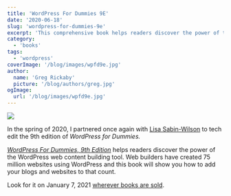 ```yaml
---
title: 'WordPress For Dummies 9E'
date: '2020-06-18'
slug: 'wordpress-for-dummies-9e'
excerpt: 'This comprehensive book helps readers discover the power of the WordPress web content building tool.'
category:
  - 'books'
tags:
  - 'wordpress'
coverImage: '/blog/images/wpfd9e.jpg'
author:
  name: 'Greg Rickaby'
  picture: '/blog/authors/greg.jpg'
ogImage:
  url: '/blog/images/wpfd9e.jpg'
---
```


[![](/blog/images/wpfd9e.jpg)](https://smile.amazon.com/gp/product/1119696976/ref=pe_41006280_506051420_pe_re_csr_ea_lm)

In the spring of 2020, I partnered once again with [Lisa Sabin-Wilson](https://lisasabin-wilson.com/) to tech edit the 9th edition of _WordPress for Dummies._

*[WordPress For Dummies, 9th Edition](https://smile.amazon.com/gp/product/1119696976/ref=pe_41006280_506051420_pe_re_csr_ea_lm)* helps readers discover the power of the WordPress web content building tool. Web builders have created 75 million websites using WordPress and this book will show you how to add your blogs and websites to that count.

Look for it on January 7, 2021 [wherever books are sold](https://smile.amazon.com/gp/product/1119696976/ref=pe_41006280_506051420_pe_re_csr_ea_lm).
